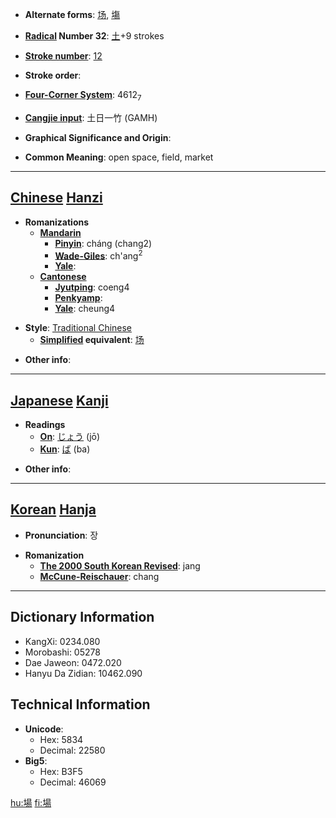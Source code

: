 * '''Alternate forms''': [[场]], [[塲]]

* '''[[Wiktionary:Chinese radical index| Radical]] Number 32''': [[Wiktionary:Chinese radical index 土|土]]+9 strokes

* '''[[Wiktionary:Chinese total strokes index|Stroke number]]''': [[Wiktionary:Chinese total strokes index 12|12]]

* '''Stroke order''': 

* '''[[Wiktionary:Chinese four corner index|Four-Corner System]]''': 4612<sub>7</sub>

* '''[[Wiktionary:Chinese Cangjie index|Cangjie input]]''': 土日一竹 (GAMH)

* '''Graphical Significance and Origin''': 

* '''Common Meaning''': open space, field, market

----

== [[Chinese]] [[Hanzi]] ==

* '''Romanizations'''
** '''[[Mandarin]]'''
*** '''[[Pinyin]]''': cháng (chang2)
*** '''[[Wade-Giles]]''': ch'ang<sup>2</sup>
*** '''[[Yale]]''': 
** '''[[Cantonese]]'''
*** '''[[Jyutping]]''': coeng4
*** '''[[Penkyamp]]''': 
*** '''[[Yale]]''': cheung4

* '''Style''': [[Traditional Chinese]] 
** '''[[Simplified Chinese|Simplified]] equivalent''': [[场]]

* '''Other info''': 

----

== [[Japanese]] [[Kanji]] ==

* '''Readings'''
** '''[[On]]''': [[じょう]] (jō)
** '''[[Kun]]''': [[ば]] (ba)

* '''Other info''':  

----

== [[Korean]] [[Hanja]] ==

* '''Pronunciation''': 장

* '''Romanization'''
** '''[[The 2000 South Korean Revised Romanization|The 2000 South Korean Revised]]''': jang
** '''[[McCune-Reischauer]]''': chang

----

== Dictionary Information ==

* KangXi: 0234.080
* Morobashi: 05278
* Dae Jaweon: 0472.020
* Hanyu Da Zidian: 10462.090

== Technical Information ==

* '''Unicode''':
** Hex: 5834
** Decimal: 22580
* '''Big5''':
** Hex: B3F5
** Decimal: 46069

[[hu:場]]
[[fi:場]]